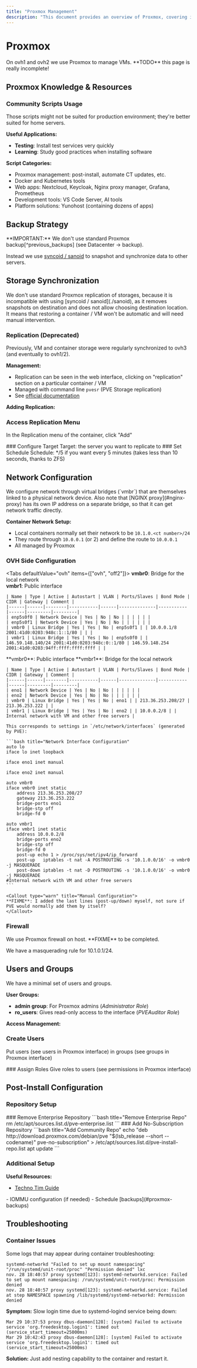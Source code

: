 ```yaml
---
title: "Proxmox Management"
description: "This document provides an overview of Proxmox, covering its use for VM management, backup strategies, storage synchronization, network configuration, user management, and troubleshooting common issues. It also includes details on creating and managing containers."
---
```



# Proxmox

<Callout title="Virtualization Platform">
On ovh1 and ovh2 we use Proxmox to manage VMs.
</Callout>

<Callout type="warn" title="Documentation Status">
**TODO** this page is really incomplete!
</Callout>

## Proxmox Knowledge & Resources

<Cards>
  <Card title="Proxmox Wiki" href="https://pve.proxmox.com/wiki" description="Official documentation and comprehensive guides" />
  <Card title="Community Scripts" href="https://community-scripts.github.io/ProxmoxVE/" description="Community scripts to ease Proxmox utilization" />
</Cards>

### Community Scripts Usage

<Callout type="info" title="Production Consideration">
Those scripts might not be suited for production environment; they're better suited for home servers.
</Callout>

**Useful Applications:**
- **Testing**: Install test services very quickly
- **Learning**: Study good practices when installing software

**Script Categories:**
- Proxmox management: post-install, automate CT updates, etc.
- Docker and Kubernetes tools
- Web apps: Nextcloud, Keycloak, Nginx proxy manager, Grafana, Prometheus
- Development tools: VS Code Server, AI tools
- Platform solutions: Yunohost (containing dozens of apps)

## Backup Strategy

<Callout type="warn" title="Important Backup Policy">
**IMPORTANT:** We don't use standard Proxmox backup[^previous_backups] (see Datacenter -> backup).
</Callout>

Instead we use [syncoid / sanoid](./sanoid) to snapshot and synchronize data to other servers.

[^previous_backups]: Previously every VM / CT is backed up twice a week using general Proxmox backup, in a specific ZFS dataset

## Storage Synchronization

<Callout title="Replication Alternative">
We don't use standard Proxmox replication of storages, because it is incompatible with using [syncoid / sanoid](./sanoid), as it removes snapshots on destination and does not allow choosing destination location.
</Callout>

<Callout type="warn" title="Manual Intervention Required">
It means that restoring a container / VM won't be automatic and will need manual intervention.
</Callout>

### Replication (Deprecated)

<Callout type="info" title="Previous Setup">
Previously, VM and container storage were regularly synchronized to ovh3 (and eventually to ovh1/2).
</Callout>

**Management:**
- Replication can be seen in the web interface, clicking on "replication" section on a particular container / VM
- Managed with command line `pvesr` (PVE Storage replication)
- See [official documentation](https://pve.proxmox.com/wiki/Storage_Replication)

**Adding Replication:**
<Steps>
<Step>
### Access Replication Menu
In the Replication menu of the container, click "Add"
</Step>

<Step>
### Configure Target
Target: the server you want to replicate to
</Step>

<Step>
### Set Schedule
Schedule: */5 if you want every 5 minutes (takes less than 10 seconds, thanks to ZFS)
</Step>
</Steps>

## Network Configuration

<Callout title="Virtual Bridges">
We configure network through virtual bridges (`vmbr<n>`) that are themselves linked to a physical network device.
</Callout>

<Callout type="info" title="NGINX Proxy">
Also note that [NGINX proxy](#nginx-proxy) has its own IP address on a separate bridge, so that it can get network traffic directly.
</Callout>

**Container Network Setup:**
- Local containers normally set their network to be `10.1.0.<ct number>/24`
- They route through `10.0.0.1` (or 2) and define the route to `10.0.0.1`
- All managed by Proxmox

### OVH Side Configuration

<Tabs defaultValue="ovh" items={["ovh", "off2"]}>
  <Tab value="ovh">
    **vmbr0**: Bridge for the local network  
    **vmbr1**: Public interface

    | Name | Type | Active | Autostart | VLAN | Ports/Slaves | Bond Mode | CIDR | Gateway | Comment |
    |------|------|--------|-----------|------|--------------|-----------|------|---------|---------|
    | enp5s0f0 | Network Device | Yes | No | No | | | | | |
    | enp5s0f1 | Network Device | Yes | No | No | | | | | |
    | vmbr0 | Linux Bridge | Yes | Yes | No | enp5s0f1 | | 10.0.0.1/8 2001:41d0:0203:948c:1::1/80 | | |
    | vmbr1 | Linux Bridge | Yes | Yes | No | enp5s0f0 | | 146.59.148.140/24 2001:41d0:0203:948c:0::1/80 | 146.59.148.254 2001:41d0:0203:94ff:ffff:ffff:ffff | |
  </Tab>
  
  <Tab value="off2">
    **vmbr0**: Public interface  
    **vmbr1**: Bridge for the local network

    | Name | Type | Active | Autostart | VLAN | Ports/Slaves | Bond Mode | CIDR | Gateway | Comment |
    |------|------|--------|-----------|------|--------------|-----------|------|---------|---------|
    | eno1 | Network Device | Yes | No | No | | | | | |
    | eno2 | Network Device | Yes | No | No | | | | | |
    | vmbr0 | Linux Bridge | Yes | Yes | No | eno1 | | 213.36.253.208/27 | 213.36.253.222 | |
    | vmbr1 | Linux Bridge | Yes | Yes | No | eno2 | | 10.0.0.2/8 | | Internal network with VM and other free servers |

    This corresponds to settings in `/etc/network/interfaces` (generated by PVE):

    ```bash title="Network Interface Configuration"
    auto lo
    iface lo inet loopback

    iface eno1 inet manual

    iface eno2 inet manual

    auto vmbr0
    iface vmbr0 inet static
    	address 213.36.253.208/27
    	gateway 213.36.253.222
    	bridge-ports eno1
    	bridge-stp off
    	bridge-fd 0

    auto vmbr1
    iface vmbr1 inet static
    	address 10.0.0.2/8
    	bridge-ports eno2
    	bridge-stp off
    	bridge-fd 0
    	post-up echo 1 > /proc/sys/net/ipv4/ip_forward
    	post-up   iptables -t nat -A POSTROUTING -s '10.1.0.0/16' -o vmbr0 -j MASQUERADE
    	post-down iptables -t nat -D POSTROUTING -s '10.1.0.0/16' -o vmbr0 -j MASQUERADE
    #Internal network with VM and other free servers
    ```

    <Callout type="warn" title="Manual Configuration">
    **FIXME**: I added the last lines (post-up/down) myself, not sure if PVE would normally add them by itself?
    </Callout>
  </Tab>
</Tabs>

### Firewall

<Callout title="Host Firewall">
We use Proxmox firewall on host. **FIXME** to be completed.
</Callout>

We have a masquerading rule for 10.1.0.1/24.

## Users and Groups

<Callout title="Minimal Access Control">
We have a minimal set of users and groups.
</Callout>

**User Groups:**
- **admin group**: For Proxmox admins (*Administrator Role*)
- **ro_users**: Gives read-only access to the interface (*PVEAuditor Role*)

**Access Management:**
<Steps>
<Step>
### Create Users
Put users (see users in Proxmox interface) in groups (see groups in Proxmox interface)
</Step>

<Step>
### Assign Roles
Give roles to users (see permissions in Proxmox interface)
</Step>
</Steps>

## Post-Install Configuration

### Repository Setup

<Steps>
<Step>
### Remove Enterprise Repository
```bash title="Remove Enterprise Repo"
rm /etc/apt/sources.list.d/pve-enterprise.list
```
</Step>

<Step>
### Add No-Subscription Repository
```bash title="Add Community Repo"
echo "deb http://download.proxmox.com/debian/pve "$(lsb_release --short --codename)" pve-no-subscription" > /etc/apt/sources.list.d/pve-install-repo.list
apt update
```
</Step>
</Steps>

### Additional Setup

<Cards>
  <Card title="SmartCTL" description="Verify smartctl is activated for disk monitoring" />
  <Card title="Fail2ban" description="Install and configure fail2ban for security" />
  <Card title="Backups" description="Don't forget to schedule backups" />
</Cards>

**Useful Resources:**
- [Techno Tim Guide](https://techno-tim.github.io/posts/first-11-things-proxmox/)

<Callout type="info" title="Additional Considerations">
- IOMMU configuration (if needed)
- Schedule [backups](#proxmox-backups)
</Callout>

## Troubleshooting

### Container Issues

<Callout type="warn" title="Common Container Problems">
Some logs that may appear during container troubleshooting:
</Callout>

```log title="Mount Namespacing Error"
systemd-networkd "Failed to set up mount namespacing" "/run/systemd/unit-root/proc" "Permission denied" lxc
nov. 28 18:40:57 proxy systemd[123]: systemd-networkd.service: Failed to set up mount namespacing: /run/systemd/unit-root/proc: Permission denied
nov. 28 18:40:57 proxy systemd[123]: systemd-networkd.service: Failed at step NAMESPACE spawning /lib/systemd/systemd-networkd: Permission denied
```

**Symptom:** Slow login time due to systemd-logind service being down:

```log title="Login Service Timeout"
Mar 29 10:37:53 proxy dbus-daemon[128]: [system] Failed to activate service 'org.freedesktop.login1': timed out (service_start_timeout=25000ms)
Mar 29 10:42:43 proxy dbus-daemon[128]: [system] Failed to activate service 'org.freedesktop.login1': timed out (service_start_timeout=25000ms)
```

**Solution:** Just add nesting capability to the container and restart it.

<Card
  title="Related Thread"
  href="https://discuss.linuxcontainers.org/t/apparmor-blocks-systemd-services-in-container/9812"
  description="Discussion on AppArmor blocking systemd services in containers"
/>
